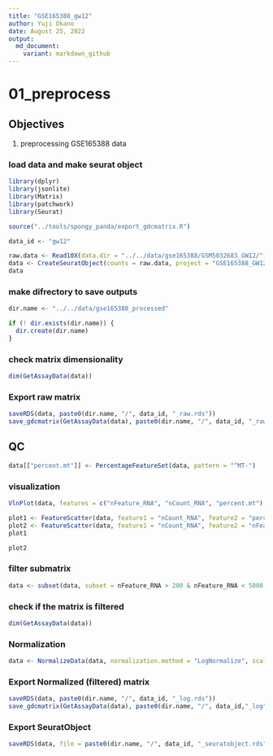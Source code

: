 ```yaml
---
title: "GSE165388_gw12"
author: Yuji Okano
date: August 25, 2022
output:
  md_document:
    variant: markdown_github
---
```


# 01_preprocess

## Objectives
1. preprocessing GSE165388 data

### load data and make seurat object

```r
library(dplyr)
library(jsonlite)
library(Matrix)
library(patchwork)
library(Seurat)

source("../tools/spongy_panda/export_gdcmatrix.R")

data_id <- "gw12"

raw.data <- Read10X(data.dir = "../../data/gse165388/GSM5032683_GW12/")
data <- CreateSeuratObject(counts = raw.data, project = "GSE165388_GW12", min.cells = 3, min.features = 200)
data
```

### make difrectory to save outputs
```r
dir.name <- "../../data/gse165388_processed"

if (! dir.exists(dir.name)) {
  dir.create(dir.name)
}
```

### check matrix dimensionality
```r
dim(GetAssayData(data))
```

### Export raw matrix
```r
saveRDS(data, paste0(dir.name, "/", data_id, "_raw.rds"))
save_gdcmatrix(GetAssayData(data), paste0(dir.name, "/", data_id, "_raw"))
```


## QC
```r
data[["percent.mt"]] <- PercentageFeatureSet(data, pattern = "^MT-")
```

### visualization
```r
VlnPlot(data, features = c("nFeature_RNA", "nCount_RNA", "percent.mt"), ncol = 3)
```

```r
plot1 <- FeatureScatter(data, feature1 = "nCount_RNA", feature2 = "percent.mt")
plot2 <- FeatureScatter(data, feature1 = "nCount_RNA", feature2 = "nFeature_RNA")
plot1
```

```r
plot2
```

### filter submatrix
```r
data <- subset(data, subset = nFeature_RNA > 200 & nFeature_RNA < 5000 & percent.mt < 15)
```

### check if the matrix is filtered
```r
dim(GetAssayData(data))
```

### Normalization
```r
data <- NormalizeData(data, normalization.method = "LogNormalize", scale.factor = 10000)
```

### Export Normalized (filtered) matrix
```r
saveRDS(data, paste0(dir.name, "/", data_id, "_log.rds"))
save_gdcmatrix(GetAssayData(data), paste0(dir.name, "/", data_id,"_log"))
```


### Export SeuratObject
```r
saveRDS(data, file = paste0(dir.name, "/", data_id, "_seuratobject.rds"))
```